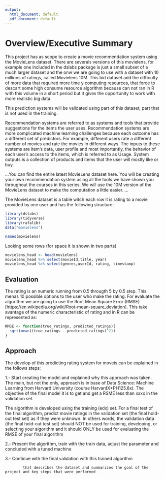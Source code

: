 ```yaml
---
output:
  html_document: default
  pdf_document: default
---
```


# Overview/Executive Summary


This project has as scope to create a movie recommendation system using the MovieLens dataset. There are severals versions of this movielens, for example one included in the dslabs package is just a small subset of a much larger dataset and the onw we are going to use with a dataset with 10 millions of ratings, called Movielens 10M. This bid dataset add the difficulty of more data that required more time y computing resources, that force to descart some high consume resource algorithm because can not ran in R with this volume in a short period but it gives the opportunity to work with more realistic big data.

This prediction systems will be validated using part of this dataset, part that is not used in the training.

Recommendation systems are referred to as systems and tools that provide suggestions for the items the user uses.
Recommendation systems are more complicated machine learning challenges because each outcome has a different set of predictors. For example, different users rate a different number of movies and rate the movies in different ways.
The inputs to these systems are item’s data, user profile and most importantly, the behavior of each user's access to the items, which is referred to as Usage. System outputs is a collection of products and items that the user will mostly like or buy.



...You can find the entire latest MovieLens dataset here. You will be creating your own recommendation system using all the tools we have shown you throughout the courses in this series. We will use the 10M version of the MovieLens dataset to make the computation a little easier. ...



The MovieLens dataset is a table witch each row it is rating to a movie provided by one user and has the following structure:

```r
library(dslabs)
library(tidyverse)
library(rafalib)
data("movielens")

```


```r
names(movielens)
```

Looking some rows (for space it is shown in two parts)
```r
movielens_head <- head(movielens)
movielens_head %>% select(movieId,title, year)
movielens_head %>% select(genres,userId, rating, timestamp)
```


## Evaluation
The rating is an numeric running from 0.5 througth 5 by 0.5 step. This menas 10 possible options to the user who make the rating.
For evaluate the algorithm we are going to use the Root Mean Square Error (RMSE)[https://en.wikipedia.org/wiki/Root-mean-square_deviation]. This take avantage of the numeric characteristic of rating and in R can be represented as:

```r
RMSE <- function(true_ratings, predicted_ratings){
  sqrt(mean((true_ratings - predicted_ratings)^2))
}
```

## Approach
The develop of this predicting rating system for moveis can be explained in the follows steps:

1.- Start creating the model and explained why this approach was taken. The main, but not the only, approach is in base of Data Science: Machine Learning from	Harvard University (course HarvardX+PH125.8x). The objective of the final model it is to get and get  a RSME less than xxxx in the validation set.

The algorithm is developed using the training (edx) set. For a final test of the final algorithm, predict movie ratings in the validation set (the final hold-out test set) as if they were unknown. In others words, the validation data (the final hold-out test set) should NOT be used for training, developing, or selecting your algorithm and it should ONLY be used for evaluating the RMSE of your final algorithm

2.- Present the algorithm, train with the train data, adjust the parameter and concluded with a tuned machine

3.- Continue with the final validation with this trained algorithm 

            that describes the dataset and summarizes the goal of the project and key steps that were performed
            

